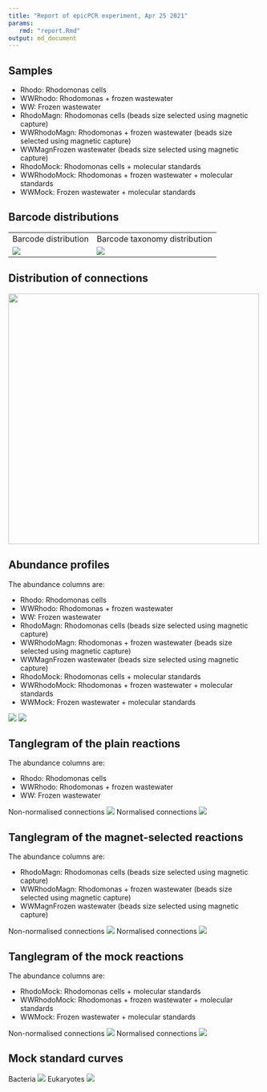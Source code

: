 ```yaml
---
title: "Report of epicPCR experiment, Apr 25 2021"
params:
   rmd: "report.Rmd"
output: md_document
---
```


## Samples

- Rhodo: Rhodomonas cells
- WWRhodo: Rhodomonas + frozen wastewater
- WW: Frozen wastewater
- RhodoMagn: Rhodomonas cells (beads size selected using magnetic capture)
- WWRhodoMagn: Rhodomonas + frozen wastewater (beads size selected using magnetic capture)
- WWMagnFrozen wastewater (beads size selected using magnetic capture)
- RhodoMock: Rhodomonas cells + molecular standards
- WWRhodoMock: Rhodomonas + frozen wastewater + molecular standards
- WWMock: Frozen wastewater + molecular standards

## Barcode distributions

<table>
  <tr>
    <td>Barcode distribution</td>
    <td>Barcode taxonomy distribution</td>
  </tr>
  <tr>
    <td valign="top"><img src="../figures/bc_distribution.png"></td>
    <td valign="top"><img src="../figures/bc_tax_distribution.png"></td>
  </tr>
 </table>

## Distribution of connections

<td valign="top"><img src="../figures/connection_distribution.png" width=500></td>


## Abundance profiles

The abundance columns are:

- Rhodo: Rhodomonas cells
- WWRhodo: Rhodomonas + frozen wastewater
- WW: Frozen wastewater
- RhodoMagn: Rhodomonas cells (beads size selected using magnetic capture)
- WWRhodoMagn: Rhodomonas + frozen wastewater (beads size selected using magnetic capture)
- WWMagnFrozen wastewater (beads size selected using magnetic capture)
- RhodoMock: Rhodomonas cells + molecular standards
- WWRhodoMock: Rhodomonas + frozen wastewater + molecular standards
- WWMock: Frozen wastewater + molecular standards


<td valign="top"><img src="../figures/bact_abunds.png" ></td>
<td valign="top"><img src="../figures/euk_abunds.png" ></td>


## Tanglegram of the plain reactions

The abundance columns are:

- Rhodo: Rhodomonas cells
- WWRhodo: Rhodomonas + frozen wastewater
- WW: Frozen wastewater

Non-normalised connections
<td valign="top"><img src="../figures/plain_tanglegram.png" ></td>

Normalised connections
<td valign="top"><img src="../figures/plain_tanglegram_normalised.png" ></td>


## Tanglegram of the magnet-selected reactions

The abundance columns are:

- RhodoMagn: Rhodomonas cells (beads size selected using magnetic capture)
- WWRhodoMagn: Rhodomonas + frozen wastewater (beads size selected using magnetic capture)
- WWMagnFrozen wastewater (beads size selected using magnetic capture)

Non-normalised connections
<td valign="top"><img src="../figures/magn_tanglegram.png" ></td>

Normalised connections
<td valign="top"><img src="../figures/magn_tanglegram_normalised.png" ></td>


## Tanglegram of the mock reactions

The abundance columns are:

- RhodoMock: Rhodomonas cells + molecular standards
- WWRhodoMock: Rhodomonas + frozen wastewater + molecular standards
- WWMock: Frozen wastewater + molecular standards

Non-normalised connections
<td valign="top"><img src="../figures/mock_tanglegram.png" ></td>

Normalised connections
<td valign="top"><img src="../figures/mock_tanglegram_normalised.png" ></td>


## Mock standard curves

Bacteria
<td valign="top"><img src="../figures/bact_mock_curve.png" ></td>

Eukaryotes
<td valign="top"><img src="../figures/euk_mock_curve.png" ></td>
